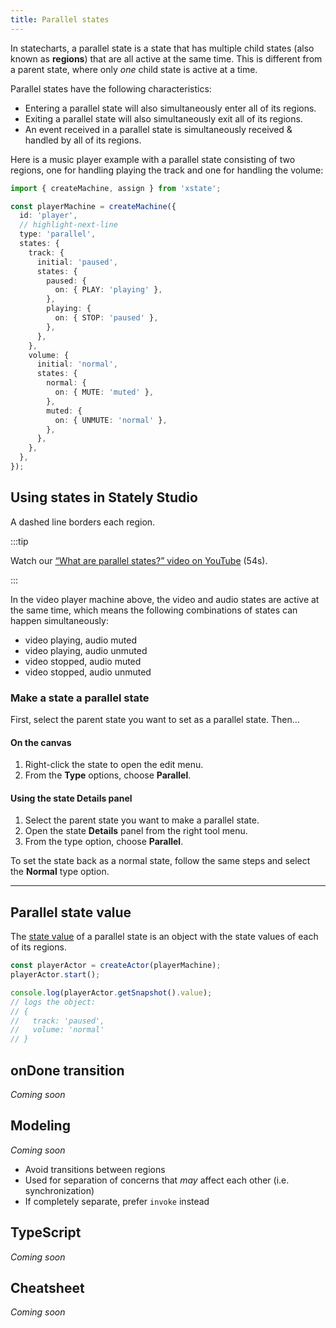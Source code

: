 ```yaml
---
title: Parallel states
---
```



In statecharts, a parallel state is a state that has multiple child states (also known as **regions**) that are all active at the same time. This is different from a parent state, where only _one_ child state is active at a time.

Parallel states have the following characteristics:

- Entering a parallel state will also simultaneously enter all of its regions.
- Exiting a parallel state will also simultaneously exit all of its regions.
- An event received in a parallel state is simultaneously received & handled by all of its regions.

Here is a music player example with a parallel state consisting of two regions, one for handling playing the track and one for handling the volume:

```ts
import { createMachine, assign } from 'xstate';

const playerMachine = createMachine({
  id: 'player',
  // highlight-next-line
  type: 'parallel',
  states: {
    track: {
      initial: 'paused',
      states: {
        paused: {
          on: { PLAY: 'playing' },
        },
        playing: {
          on: { STOP: 'paused' },
        },
      },
    },
    volume: {
      initial: 'normal',
      states: {
        normal: {
          on: { MUTE: 'muted' },
        },
        muted: {
          on: { UNMUTE: 'normal' },
        },
      },
    },
  },
});
```

<EmbedMachine
  name="Video player"
  embedURL="https://stately.ai/registry/editor/embed/e13bef2b-bb13-4465-96ac-0bc25340688e?machineId=733de338-26cb-40a5-a0b5-b76bfc0405c3"
/>

## Using states in Stately Studio

A dashed line borders each region.

:::tip

Watch our [“What are parallel states?” video on YouTube](https://www.youtube.com/watch?v=CWwgT1TbI4c&list=PLvWgkXBB3dd4I_l-djWVU2UGPyBgKfnTQ&index=6) (54s).

:::

In the video player machine above, the video and audio states are active at the same time, which means the following combinations of states can happen simultaneously:

- video playing, audio muted
- video playing, audio unmuted
- video stopped, audio muted
- video stopped, audio unmuted

### Make a state a parallel state

First, select the parent state you want to set as a parallel state. Then…

#### On the canvas

1. Right-click the state to open the edit menu.
2. From the **Type** options, choose **Parallel**.

#### Using the state Details panel

1. Select the parent state you want to make a parallel state.
2. Open the state <Info size={18} /> **Details** panel from the right tool menu.
3. From the type option, choose **Parallel**.

To set the state back as a normal state, follow the same steps and select the **Normal** type option.

---

## Parallel state value

The [state value](states.mdx#state-value) of a parallel state is an object with the state values of each of its regions.

```ts
const playerActor = createActor(playerMachine);
playerActor.start();

console.log(playerActor.getSnapshot().value);
// logs the object:
// {
//   track: 'paused',
//   volume: 'normal'
// }
```

## onDone transition

_Coming soon_

## Modeling

_Coming soon_

- Avoid transitions between regions
- Used for separation of concerns that _may_ affect each other (i.e. synchronization)
- If completely separate, prefer `invoke` instead

## TypeScript

_Coming soon_

## Cheatsheet

_Coming soon_
